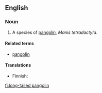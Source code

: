 {{wikipedia|pangolin}}
==English==

===Noun===
{{en-noun|sg=[[long-tailed]] [[pangolin]]}}

# A species of [[pangolin]], ''Manis tetradactyla''.

====Related terms====
*[[pangolin]]

====Translations====
{{trans-top|species}}
*Finnish: {{t-|fi|pitkähäntämuurahaiskäpy}}
{{trans-bottom}}

[[fi:long-tailed pangolin]]